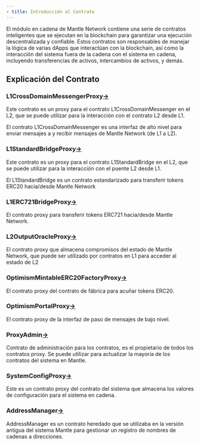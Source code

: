 ```yaml
---
- title: Introducción al Contrato
---
```


El módulo en cadena de Mantle Network contiene una serie de contratos inteligentes que se ejecutan en la blockchain para garantizar una ejecución descentralizada y confiable. Estos contratos son responsables de manejar la lógica de varias dApps que interactúan con la blockchain, así como la interacción del sistema fuera de la cadena con el sistema en cadena, incluyendo transferencias de activos, intercambios de activos, y demás.

## Explicación del Contrato

### L1CrossDomainMessengerProxy[→](https://docs-v2.mantle.xyz/intro/system-components/on-chain-system#l1crossdomainmessengerproxy)

Este contrato es un proxy para el contrato L1CrossDomainMessenger en el L2, que se puede utilizar para la interacción con el contrato L2 desde L1.

El contrato L1CrossDomainMessenger es una interfaz de alto nivel para enviar mensajes a y recibir mensajes de Mantle Network (de L1 a L2).

### L1StandardBridgeProxy[→](https://docs-v2.mantle.xyz/intro/system-components/on-chain-system#l1standardbridgeproxy)

Este contrato es un proxy para el contrato L1StandardBridge en el L2, que se puede utilizar para la interacción con el puente L2 desde L1.

El L1StandardBridge es un contrato estandarizado para transferir tokens ERC20 hacia/desde Mantle Network

### L1ERC721BridgeProxy[→](https://docs-v2.mantle.xyz/intro/system-components/on-chain-system#l1erc721bridgeproxy)

El contrato proxy para transferir tokens ERC721 hacia/desde Mantle Network.

### L2OutputOracleProxy[→](https://docs-v2.mantle.xyz/intro/system-components/on-chain-system#l2outputoracleproxy)

El contrato proxy que almacena compromisos del estado de Mantle Network, que puede ser utilizado por contratos en L1 para acceder al estado de L2

### OptimismMintableERC20FactoryProxy[→](https://docs-v2.mantle.xyz/intro/system-components/on-chain-system#optimismmintableerc20factoryproxy)

El contrato proxy del contrato de fábrica para acuñar tokens ERC20.

### OptimismPortalProxy[→](https://docs-v2.mantle.xyz/intro/system-components/on-chain-system#optimismportalproxy)

El contrato proxy de la interfaz de paso de mensajes de bajo nivel.

### ProxyAdmin[→](https://docs-v2.mantle.xyz/intro/system-components/on-chain-system#proxyadmin)

Contrato de administración para los contratos, es el propietario de todos los contratos proxy. Se puede utilizar para actualizar la mayoría de los contratos del sistema en Mantle.

### SystemConfigProxy[→](https://docs-v2.mantle.xyz/intro/system-components/on-chain-system#systemconfigproxy)

Este es un contrato proxy del contrato del sistema que almacena los valores de configuración para el sistema en cadena.

### AddressManager[→](https://docs-v2.mantle.xyz/intro/system-components/on-chain-system#addressmanager)

AddressManager es un contrato heredado que se utilizaba en la versión antigua del sistema Mantle para gestionar un registro de nombres de cadenas a direcciones.
